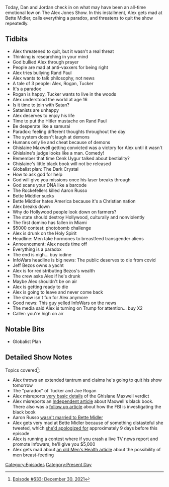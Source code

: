 {{Episode
    | title           = December 30, 2021
    | caption         = [https://knowledgefight.libsyn.com/633-december-30-2021 Listen to this episode on Libsyn]
    | episodeNumber   = 633
    | length          = 01:54:49
    | airDate         = January 3, 2022
    | coverageDate    = December 30, 2021
    | episodeType     = [[:Category:Present Day|Present Day]]
    | appearance      = [[Rand Paul]], [[Joe Rogan]], [[Tucker Carlson]], [[Ghislaine Maxwell]], [[Cenk Uygur]], [[Aaron Russo]], [[Bette Middler]], [[Jeff Bezos]]
    | oocDrop         = I'm not on cocaine; All art is true
    | previousEpisode = [[632: Christmas Message and More]]
    | nextEpisode     = [[634: July 11, 2003]]
}}

{{Stub}}

Today, Dan and Jordan check in on what may have been an all-time emotional low on The Alex Jones Show.  In this installment, Alex gets mad at Bette Midler, calls everything a paradox, and threatens to quit the show repeatedly.

==Tidbits==

*Alex threatened to quit, but it wasn't a real threat
*Thinking is researching in your mind
*God bullied Alex through prayer
*People are mad at anti-vaxxers for being right
*Alex tries bullying Rand Paul
*Alex wants to talk philosophy, not news
*A tale of 3 people: Alex, Rogan, Tucker
*It's a paradox
*Rogan is happy, Tucker wants to live in the woods
*Alex understood the world at age 16
*Is it time to join with Satan?
*Satanists are unhappy
*Alex deserves to enjoy his life
*Time to put the Hitler mustache on Rand Paul
*Be desperate like a samurai
*Paradox: feeling different thoughts throughout the day
*The system doesn't laugh at demons
*Humans only lie and cheat because of demons
*Ghislaine Maxwell getting convicted was a victory for Alex until it wasn't
*Ghislaine's judge looks like a man. Comedy!
*Remember that time Cenk Uygur talked about bestiality?
*Ghislaine's little black book will not be released
*Globalist plan: The Dark Crystal
*How to ask god for help
*God will give you missions once his laser breaks through
*God scans your DNA like a barcode
*The Rockefellers killed Aaron Russo
*Bette Middler sucks
*Bette Middler hates America because it's a Christian nation
*Alex breaks down
*Why do Hollywood people look down on farmers?
*The state should destroy Hollywood, culturally and nonviolently
*The first domino has fallen in Miami
*$5000 contest: photobomb challenge
*Alex is drunk on the Holy Spirit
*Headline: Men take hormones to breastfeed transgender aliens
*Announcement: Alex needs time off
*Everything is a paradox
*The end is nigh... buy iodine
*InfoWars headline is big news: The public deserves to die from covid
*Jeff Bezos owns a yacht
*Alex is for redistributing Bezos's wealth
*The crew asks Alex if he's drunk
*Maybe Alex shouldn't be on air
*Alex is getting ready to die
*Alex is going to leave and never come back
*The show isn't fun for Alex anymore
*Good news: This guy yelled InfoWars on the news
*The media said Alex is turning on Trump for attention... buy X2
*Caller: you're high on air

==Notable Bits==

*Globalist Plan

==Detailed Show Notes==

Topics covered<ref>[https://knowledgefight.com/research/2022/1/2/episode-633-december-30-2021 Episode #633: December 30, 2021]</ref>:

*Alex throws an extended tantrum and claims he's going to quit his show tomorrow
*The "paradox" of Tucker and Joe Rogan
*Alex misreports [https://www.bloomberg.com/news/articles/2021-12-31/fact-focus-misinformation-persists-after-maxwell-trial-ends very basic details] of the Ghislane Maxwell verdict
*Alex misreports an [https://www.independent.co.uk/news/world/americas/crime/ghislaine-maxwell-jeffrey-epstein-little-black-book-b1975864.html Independent article] about Maxwell's black book. There also was a [https://www.independent.co.uk/news/world/americas/ghislaine-maxwell-black-book-fbi-b1984594.html follow up article] about how the FBI is investigating the black book
*Aaron Russo [https://bootlegbetty.com/2014/05/01/aaron-russo-the-man-bette-midler-just-couldnt-love/ wasn't married to Bette Midler]
*Alex gets very mad at Bette Midler because of something distasteful she tweeted, which [https://www.cnn.com/2021/12/22/entertainment/better-midler-west-virginia-apology/index.html she'd apologized for] approximately 9 days before this episode
*Alex is running a contest where if you crash a live TV news report and promote Infowars, he'll give you $5,000
*Alex gets mad about [https://www.menshealth.com/uk/health/a759648/in-5-years-you-could-buy-a-mens-breast-feeding-kit/ an old Men's Health article] about the possibility of men breast-feeding

[[Category:Episodes]]
[[Category:Present Day]]